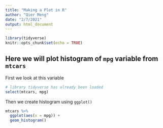 ```yaml
---
title: "Making a Plot in R"
author: "Qier Meng"
date: "2/7/2021"
output: html_document
---
```


```r
library(tidyverse)
knitr::opts_chunk$set(echo = TRUE)
```

## Here we will plot histogram of `mpg` variable from `mtcars`
First we look at this variable
```r
# library tidyverse has already been loaded
select(mtcars, mpg)
```
Then we create histogram using `ggplot()`
```r
mtcars %>% 
  ggplot(aes(x = mpg)) + 
  geom_histogram() 
```